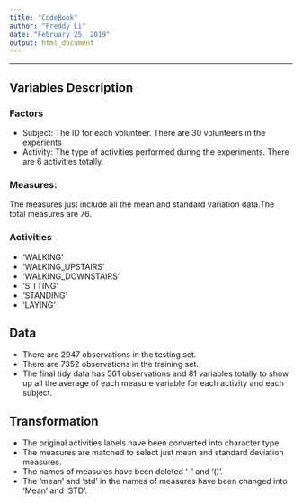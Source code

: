 ```yaml
---
title: "CodeBook"
author: "Freddy Li"
date: "February 25, 2019"
output: html_document
---
```

***
## Variables Description
### Factors
* Subject: The ID for each volunteer. There are 30 volunteers in the experients  
* Activity: The type of activities performed during the experiments. There are 6 activities totally.  

### Measures:
The measures just include all the mean and standard variation data.The total measures are 76.  


### Activities
* 'WALKING'  
* 'WALKING_UPSTAIRS'  
* 'WALKING_DOWNSTAIRS'  
* 'SITTING'  
* 'STANDING'  
* 'LAYING'  

## Data
* There are 2947 observations in the testing set.  
* There are 7352 observations in the training set.  
* The final tidy data has 561 observations and 81 variables totally to show up all the average of each measure variable for each activity and each subject.  

## Transformation
* The original activities labels have been converted into character type.  
* The measures are matched to select just mean and standard deviation measures.  
* The names of measures have been deleted '-' and '()'.  
* The 'mean' and 'std' in the names of measures have been changed into 'Mean' and 'STD'.  

